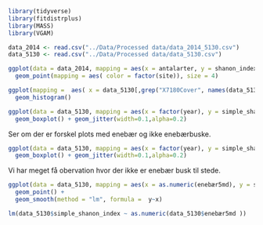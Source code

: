 
```r
library(tidyverse)
library(fitdistrplus)
library(MASS)
library(VGAM)
```


```r
data_2014 <- read.csv("../Data/Processed data/data_2014_5130.csv")
data_5130 <- read.csv("../Data/Processed data/data_5130.csv")
```


```r
ggplot(data = data_2014, mapping = aes(x = antalarter, y = shanon_index, group = site)) + 
  geom_point(mapping = aes( color = factor(site)), size = 4)
```

```r
ggplot(mapping =  aes( x = data_5130[,grep("X7180Cover", names(data_5130))]/16)) + 
  geom_histogram()
```


```r
ggplot(data = data_5130, mapping = aes(x = factor(year), y = simple_shanon_index)) + 
  geom_boxplot() + geom_jitter(width=0.1,alpha=0.2)
```


Ser om der er forskel plots med enebær og ikke enebærbuske.

```r
ggplot(data = data_5130, mapping = aes(x = factor(year), y = simple_shanon_index, fill = factor(enebær))) + 
  geom_boxplot() + geom_jitter(width=0.1,alpha=0.2)
```

Vi har meget få obervation hvor der ikke er enebær busk til stede.



```r
ggplot(data = data_5130, mapping = aes(x = as.numeric(enebær5md), y = simple_shanon_index)) + 
  geom_point() + 
  geom_smooth(method = "lm", formula =  y~x)
```
  

```r
lm(data_5130$simple_shanon_index ~ as.numeric(data_5130$enebær5md ))
```

